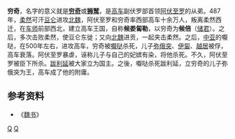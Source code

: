 {{Unreferenced|time=2018-02-13T13:04:05+00:00}}
'''穷奇'''，名字的意义就是'''[[穷奇|穷奇]]'''或'''[[狮鹫|狮鹫]]'''{{what}}，是[[高车|高车]]副伏罗部首领[[阿伏至罗|阿伏至罗]]的从弟。487年，[[柔然|柔然]]可汗[[豆仑|豆仑]]进攻[[北魏|北魏]]，阿伏至罗和穷奇率西部高车十余万人，叛离柔然西迁，在[[车师|车师]]前部西北，建立高车王国，自称'''候娄匐勒'''，以穷奇为'''候倍'''（[[储君|储君]]）。之后，多次击败柔然，使豆仑东徙；又向[[北魏|北魏]]进贡，一起夹击柔然。之后，[[中亚|中亚]]的嚈哒，在500年左右，进攻高车，穷奇被[[嚈哒|嚈哒]]杀死，儿子[[弥俄突|弥俄突]]、[[伊匐|伊匐]]、[[越居|越居]]被俘，高车衰落。阿伏至罗暴虐，诬称儿子与自己的妃嫔有染，将他杀死。不久，阿伏至罗被臣下所杀。[[跋利延|跋利延]]被大家立为国主。之後，嚈哒杀死跋利延，立穷奇的儿子弥俄突为王，高车成了他的附庸。

== 参考资料 ==
*《[[魏书|魏书]]》

[[Category:高车|Q]]
[[Category:南北朝人|Q]]